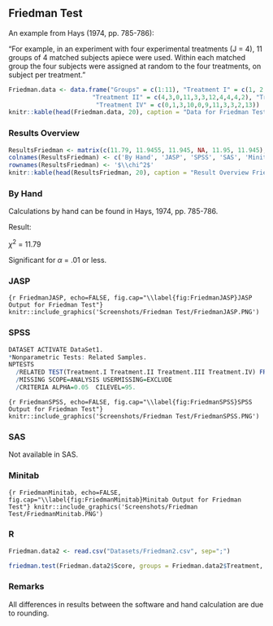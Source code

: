 ## Friedman Test


An example from Hays (1974, pp. 785-786):

"For example, in an experiment with four experimental treatments (J = 4), 11 groups of 4 matched subjects apiece were used. Within each matched group the four subjects were assigned at random to the four treatments, on subject per treatment."

```r
Friedman.data <- data.frame("Groups" = c(1:11), "Treatment I" = c(1, 2, 10, 12, 1, 10, 4, 10, 10, 14, 3),
                       "Treatment II" = c(4,3,0,11,3,3,12,4,4,4,2), "Treatment III" = c(8,13,11,13,10,11,10,5,9,7,4),
                        "Treatment IV" = c(0,1,3,10,0,9,11,3,3,2,13))
knitr::kable(head(Friedman.data, 20), caption = "Data for Friedman Test", booktabs = T)
```

### Results Overview

```r
ResultsFriedman <- matrix(c(11.79, 11.9455, 11.945, NA, 11.95, 11.945), ncol=6, byrow = T)
colnames(ResultsFriedman) <- c('By Hand', 'JASP', 'SPSS', 'SAS', 'Minitab', 'R')
rownames(ResultsFriedman) <- '$\\chi^2$'
knitr::kable(head(ResultsFriedman, 20), caption = "Result Overview Friedman Test", booktabs = T)
```

### By Hand

Calculations by hand can be found in Hays, 1974, pp. 785-786.

Result: 

$\chi^2$ = 11.79

Significant for $\alpha$ = .01 or less.


### JASP


```{r FriedmanJASP, echo=FALSE, fig.cap="\\label{fig:FriedmanJASP}JASP Output for Friedman Test"}
knitr::include_graphics('Screenshots/Friedman Test/FriedmanJASP.PNG')
```


### SPSS

```r
DATASET ACTIVATE DataSet1.
*Nonparametric Tests: Related Samples. 
NPTESTS 
  /RELATED TEST(Treatment.I Treatment.II Treatment.III Treatment.IV) FRIEDMAN(COMPARE=NONE) 
  /MISSING SCOPE=ANALYSIS USERMISSING=EXCLUDE
  /CRITERIA ALPHA=0.05  CILEVEL=95.

```


```{r FriedmanSPSS, echo=FALSE, fig.cap="\\label{fig:FriedmanSPSS}SPSS Output for Friedman Test"}
knitr::include_graphics('Screenshots/Friedman Test/FriedmanSPSS.PNG')
```


### SAS

Not available in SAS.


### Minitab

```{r FriedmanMinitab, echo=FALSE, fig.cap="\\label{fig:FriedmanMinitab}Minitab Output for Friedman Test"}
knitr::include_graphics('Screenshots/Friedman Test/FriedmanMinitab.PNG')
```



### R
```r
Friedman.data2 <- read.csv("Datasets/Friedman2.csv", sep=";")
```


```r
friedman.test(Friedman.data2$Score, groups = Friedman.data2$Treatment, blocks = Friedman.data2$Groups)
```


### Remarks

All differences in results between the software and hand calculation are due to rounding.


